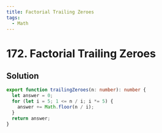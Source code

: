 ```yaml
---
title: Factorial Trailing Zeroes
tags:
  - Math
---
```


# 172. Factorial Trailing Zeroes

<Badges>
  <LevelBadge level="medium" />
  <TopicBadge name="Math" slug="math" />
</Badges>

## Solution

```typescript filename="solution.ts" copy
export function trailingZeroes(n: number): number {
  let answer = 0;
  for (let i = 5; 1 <= n / i; i *= 5) {
    answer += Math.floor(n / i);
  }
  return answer;
}
```

<ProblemLink
  codingSite="leetcode"
  href="https://leetcode.com/problems/factorial-trailing-zeroes"
  title="Factorial Trailing Zeroes"
/>
